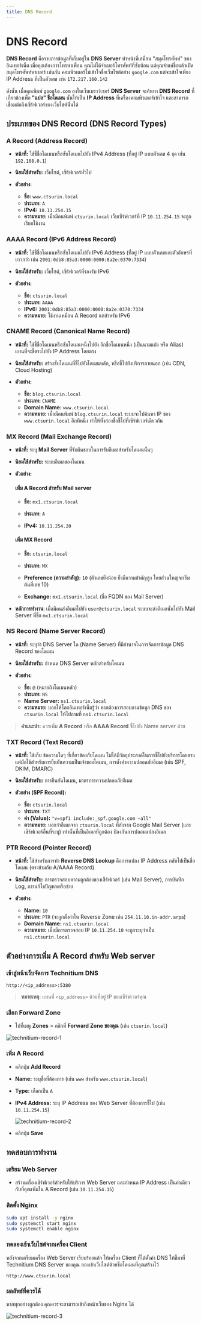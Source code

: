 ```yaml
---
title: DNS Record
---
```



# DNS Record

**DNS Record** คือรายการข้อมูลที่เก็บอยู่ใน **DNS Server** ทำหน้าที่เสมือน "สมุดโทรศัพท์" ของอินเทอร์เน็ต เมื่อคุณต้องการโทรหาเพื่อน คุณไม่ได้จำเบอร์โทรศัพท์ที่ซับซ้อน แต่คุณจำแค่ชื่อแล้วเปิดสมุดโทรศัพท์หาเบอร์ เช่นกัน คอมพิวเตอร์ไม่เข้าใจชื่อเว็บไซต์อย่าง `google.com` แต่จะเข้าใจเพียง IP Address ที่เป็นตัวเลข เช่น `172.217.160.142`

ดังนั้น เมื่อคุณพิมพ์ `google.com` ลงในเว็บเบราว์เซอร์ **DNS Server** จะค้นหา **DNS Record** ที่เกี่ยวข้องเพื่อ **"แปล" ชื่อโดเมน** นั้นให้เป็น **IP Address** ที่เครื่องคอมพิวเตอร์เข้าใจ และสามารถเชื่อมต่อถึงเซิร์ฟเวอร์ของเว็บไซต์นั้นได้

## ประเภทของ DNS Record (DNS Record Types)

### A Record (Address Record)

- **หน้าที่:** ใช้ชี้ชื่อโดเมนหรือซับโดเมนไปยัง IPv4 Address (ที่อยู่ IP แบบตัวเลข 4 ชุด เช่น `192.168.0.1`)

- **นิยมใช้สำหรับ:** เว็บไซต์, เซิร์ฟเวอร์ทั่วไป

- **ตัวอย่าง:**
  - **ชื่อ:** `www.ctsurin.local`
  - **ประเภท:** `A`
  - **IPv4:** `10.11.254.15`
  - **ความหมาย:** เมื่อมีคนพิมพ์ `ctsurin.local` เว็บเซิร์ฟเวอร์ที่ IP `10.11.254.15` จะถูกเรียกใช้งาน

### AAAA Record (IPv6 Address Record)

- **หน้าที่:** ใช้ชี้ชื่อโดเมนหรือซับโดเมนไปยัง IPv6 Address (ที่อยู่ IP แบบตัวเลขและตัวอักษรที่ยาวกว่า เช่น `2001:0db8:85a3:0000:0000:8a2e:0370:7334`)

- **นิยมใช้สำหรับ:** เว็บไซต์, เซิร์ฟเวอร์ที่รองรับ IPv6

- **ตัวอย่าง:**
  - **ชื่อ:** `ctsurin.local`
  - **ประเภท:** `AAAA`
  - **IPv6:** `2001:0db8:85a3:0000:0000:8a2e:0370:7334`
  - **ความหมาย:** ใช้งานเหมือน A Record แต่สำหรับ IPv6

### CNAME Record (Canonical Name Record)

- **หน้าที่:** ใช้ชี้ชื่อโดเมนหรือซับโดเมนหนึ่งไปยัง อีกชื่อโดเมนหนึ่ง (เป็นนามแฝง หรือ Alias) แทนที่จะชี้ตรงไปยัง IP Address โดยตรง

- **นิยมใช้สำหรับ:** สร้างซับโดเมนที่ชี้ไปยังโดเมนหลัก, หรือชี้ไปยังบริการภายนอก (เช่น CDN, Cloud Hosting)

- **ตัวอย่าง:**
  - **ชื่อ:** `blog.ctsurin.local`
  - **ประเภท:** `CNAME`
  - **Domain Name:** `www.ctsurin.local`
  - **ความหมาย:** เมื่อมีคนพิมพ์ `blog.ctsurin.local` ระบบจะไปค้นหา IP ของ `www.ctsurin.local` อีกทีหนึ่ง ทำให้ทั้งสองชื่อชี้ไปที่เซิร์ฟเวอร์เดียวกัน

### MX Record (Mail Exchange Record)

- **หน้าที่:** ระบุ **Mail Server** ที่รับผิดชอบในการรับอีเมลสำหรับโดเมนนั้นๆ

- **นิยมใช้สำหรับ:** ระบบอีเมลของโดเมน

- **ตัวอย่าง:**

  <Steps>
  
  #### เพิ่ม A Record สำหรับ Mail server

    - **ชื่อ:** `mx1.ctsurin.local`

    - **ประเภท:** `A`

    - **IPv4:** `10.11.254.20`

  #### เพิ่ม MX Record

    - **ชื่อ:** `ctsurin.local`

    - **ประเภท:** `MX`

    - **Preference (ความสำคัญ):** `10` 
    (ตัวเลขยิ่งน้อย ยิ่งมีความสำคัญสูง โดยส่วนใหญ่จะเริ่มต้นที่เลข 10)

    - **Exchange:** `mx1.ctsurin.local` (ชื่อ FQDN ของ Mail Server)

  </Steps>

- **หลักการทำงาน**: เมื่อมีคนส่งอีเมลไปยัง `user@ctsurin.local` ระบบจะส่งอีเมลนั้นไปยัง Mail Server ที่ชื่อ `mx1.ctsurin.local`

### NS Record (Name Server Record)

- **หน้าที่:** ระบุว่า DNS Server ใด (Name Server) ที่มีอำนาจในการจัดการข้อมูล DNS Record ของโดเมน

- **นิยมใช้สำหรับ:** กำหนด DNS Server หลักสำหรับโดเมน

- **ตัวอย่าง:**
  - **ชื่อ:** `@` (หมายถึงโดเมนหลัก)
  - **ประเภท:** `NS`
  - **Name Server:** `ns1.ctsurin.local`
  - **ความหมาย:** บอกให้โลกอินเทอร์เน็ตรู้ว่า หากต้องการสอบถามข้อมูล DNS ของ `ctsurin.local` ให้ไปถามที่ `ns1.ctsurin.local`

> **คำแนะนำ:** ควรเพิ่ม **A Record** หรือ **AAAA Record** ชี้ไปยัง Name server ด้วย

### TXT Record (Text Record)

- **หน้าที่:** ใช้เก็บ ข้อความใดๆ ที่เกี่ยวข้องกับโดเมน ไม่ได้มีวัตถุประสงค์ในการชี้ไปยังบริการโดยตรง แต่มักใช้สำหรับการยืนยันความเป็นเจ้าของโดเมน, การตั้งค่าความปลอดภัยอีเมล (เช่น SPF, DKIM, DMARC)

- **นิยมใช้สำหรับ:** การยืนยันโดเมน, มาตรการความปลอดภัยอีเมล

- **ตัวอย่าง (SPF Record):**
  - **ชื่อ:** `ctsurin.local`
  - **ประเภท:** `TXT`
  - **ค่า (Value):** `"v=spf1 include:_spf.google.com ~all"`
  - **ความหมาย:** บอกว่าอีเมลจาก `ctsurin.local` ที่ส่งจาก Google Mail Server (และเซิร์ฟเวอร์อื่นที่ระบุ) เท่านั้นที่เป็นอีเมลที่ถูกต้อง ป้องกันการปลอมแปลงอีเมล

### PTR Record (Pointer Record)

- **หน้าที่:** ใช้สำหรับการทำ **Reverse DNS Lookup** คือการแปลง IP Address กลับไปเป็นชื่อโดเมน (ตรงข้ามกับ A/AAAA Record)

- **นิยมใช้สำหรับ:** การตรวจสอบความถูกต้องของเซิร์ฟเวอร์ (เช่น Mail Server), การบันทึก Log, การแก้ไขปัญหาเครือข่าย

- **ตัวอย่าง:**
  - **Name:** `10`
  - **ประเภท:** `PTR` (จะถูกตั้งค่าใน Reverse Zone เช่น `254.11.10.in-addr.arpa`)
  - **Domain Name:** `ns1.ctsurin.local`
  - **ความหมาย:** เมื่อมีการตรวจสอบ IP `10.11.254.10` จะถูกระบุว่าเป็น `ns1.ctsurin.local`

## ตัวอย่างการเพิ่ม A Record สำหรับ Web server

<Steps>

### เข้าสู่หน้าเว็บจัดการ Technitium DNS

```url copy
http://<ip_address>:5380
```

> **หมายเหตุ:** แทนที่ `<ip_address>` ด้วยที่อยู่ IP ของเซิร์ฟเวอร์คุณ

### เลือก Forward Zone

- ไปที่เมนู **Zones** \> คลิกที่ **Forward Zone ของคุณ** (เช่น `ctsurin.local`)

![technitium-record-1](/image/technitium/technitium-record-1.png)

### เพิ่ม A Record

- คลิกปุ่ม **Add Record**

- **Name:** ระบุชื่อที่ต้องการ (เช่น `www` สำหรับ `www.ctsurin.local`)

- **Type:** เลือกเป็น `A`

- **IPv4 Address:** ระบุ IP Address ของ Web Server ที่ต้องการชี้ไป (เช่น `10.11.254.15`)

  ![technitium-record-2](/image/technitium/technitium-record-2.png)

- คลิกปุ่ม **Save**

</Steps>

## ทดสอบการทำงาน

<Steps>

### เตรียม Web Server

- สร้างเครื่องเซิร์ฟเวอร์สำหรับให้บริการ Web Server และกำหนด IP Address เป็นค่าเดียวกับที่คุณเพิ่มใน A Record (เช่น `10.11.254.15`)

### ติดตั้ง Nginx

```bash
sudo apt install -y nginx
sudo systemctl start nginx
sudo systemctl enable nginx
```

### ทดลองเข้าเว็บไซต์จากเครื่อง Client

หลังจากเตรียมเครื่อง Web Server เรียบร้อยแล้ว ให้เครื่อง Client ที่ได้ตั้งค่า DNS ให้ชี้มาที่ Technitium DNS Server ของคุณ ลองเข้าเว็บไซต์ด้วยชื่อโดเมนที่คุณสร้างไว้

```url
http://www.ctsurin.local
```

### ผลลัพธ์ที่ควรได้

หากทุกอย่างถูกต้อง คุณควรจะสามารถเข้าถึงหน้าเว็บของ Nginx ได้

![technitium-record-3](/image/technitium/technitium-record-3.png)

</Steps>

